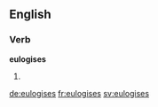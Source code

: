 ==English==

===Verb===
'''eulogises'''

# {{third-person singular of|eulogise}}

[[de:eulogises]]
[[fr:eulogises]]
[[sv:eulogises]]